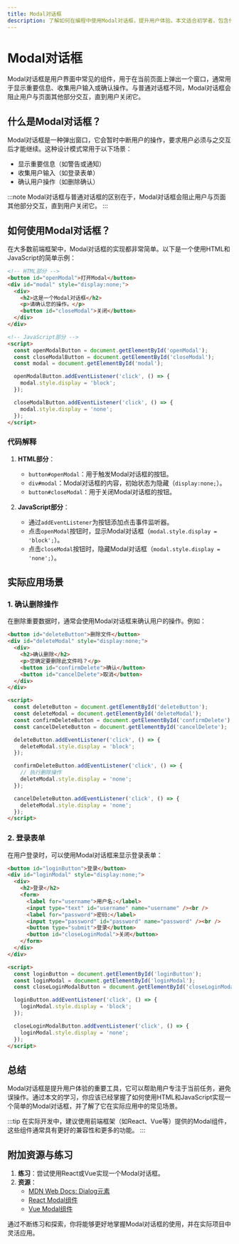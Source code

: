 ```yaml
---
title: Modal对话框
description: 了解如何在编程中使用Modal对话框，提升用户体验。本文适合初学者，包含代码示例、实际案例和总结。
---
```


# Modal对话框

Modal对话框是用户界面中常见的组件，用于在当前页面上弹出一个窗口，通常用于显示重要信息、收集用户输入或确认操作。与普通对话框不同，Modal对话框会阻止用户与页面其他部分交互，直到用户关闭它。

## 什么是Modal对话框？

Modal对话框是一种弹出窗口，它会暂时中断用户的操作，要求用户必须与之交互后才能继续。这种设计模式常用于以下场景：

- 显示重要信息（如警告或通知）
- 收集用户输入（如登录表单）
- 确认用户操作（如删除确认）

:::note
Modal对话框与普通对话框的区别在于，Modal对话框会阻止用户与页面其他部分交互，直到用户关闭它。
:::

## 如何使用Modal对话框？

在大多数前端框架中，Modal对话框的实现都非常简单。以下是一个使用HTML和JavaScript的简单示例：

```html
<!-- HTML部分 -->
<button id="openModal">打开Modal</button>
<div id="modal" style="display:none;">
  <div>
    <h2>这是一个Modal对话框</h2>
    <p>请确认您的操作。</p>
    <button id="closeModal">关闭</button>
  </div>
</div>

<!-- JavaScript部分 -->
<script>
  const openModalButton = document.getElementById('openModal');
  const closeModalButton = document.getElementById('closeModal');
  const modal = document.getElementById('modal');

  openModalButton.addEventListener('click', () => {
    modal.style.display = 'block';
  });

  closeModalButton.addEventListener('click', () => {
    modal.style.display = 'none';
  });
</script>
```

### 代码解释

1. **HTML部分**：
   - `button#openModal`：用于触发Modal对话框的按钮。
   - `div#modal`：Modal对话框的内容，初始状态为隐藏（`display:none;`）。
   - `button#closeModal`：用于关闭Modal对话框的按钮。

2. **JavaScript部分**：
   - 通过`addEventListener`为按钮添加点击事件监听器。
   - 点击`openModal`按钮时，显示Modal对话框（`modal.style.display = 'block';`）。
   - 点击`closeModal`按钮时，隐藏Modal对话框（`modal.style.display = 'none';`）。

## 实际应用场景

### 1. 确认删除操作

在删除重要数据时，通常会使用Modal对话框来确认用户的操作。例如：

```html
<button id="deleteButton">删除文件</button>
<div id="deleteModal" style="display:none;">
  <div>
    <h2>确认删除</h2>
    <p>您确定要删除此文件吗？</p>
    <button id="confirmDelete">确认</button>
    <button id="cancelDelete">取消</button>
  </div>
</div>

<script>
  const deleteButton = document.getElementById('deleteButton');
  const deleteModal = document.getElementById('deleteModal');
  const confirmDeleteButton = document.getElementById('confirmDelete');
  const cancelDeleteButton = document.getElementById('cancelDelete');

  deleteButton.addEventListener('click', () => {
    deleteModal.style.display = 'block';
  });

  confirmDeleteButton.addEventListener('click', () => {
    // 执行删除操作
    deleteModal.style.display = 'none';
  });

  cancelDeleteButton.addEventListener('click', () => {
    deleteModal.style.display = 'none';
  });
</script>
```

### 2. 登录表单

在用户登录时，可以使用Modal对话框来显示登录表单：

```html
<button id="loginButton">登录</button>
<div id="loginModal" style="display:none;">
  <div>
    <h2>登录</h2>
    <form>
      <label for="username">用户名:</label>
      <input type="text" id="username" name="username" /><br />
      <label for="password">密码:</label>
      <input type="password" id="password" name="password" /><br />
      <button type="submit">登录</button>
      <button id="closeLoginModal">关闭</button>
    </form>
  </div>
</div>

<script>
  const loginButton = document.getElementById('loginButton');
  const loginModal = document.getElementById('loginModal');
  const closeLoginModalButton = document.getElementById('closeLoginModal');

  loginButton.addEventListener('click', () => {
    loginModal.style.display = 'block';
  });

  closeLoginModalButton.addEventListener('click', () => {
    loginModal.style.display = 'none';
  });
</script>
```

## 总结

Modal对话框是提升用户体验的重要工具，它可以帮助用户专注于当前任务，避免误操作。通过本文的学习，你应该已经掌握了如何使用HTML和JavaScript实现一个简单的Modal对话框，并了解了它在实际应用中的常见场景。

:::tip
在实际开发中，建议使用前端框架（如React、Vue等）提供的Modal组件，这些组件通常具有更好的兼容性和更多的功能。
:::

## 附加资源与练习

1. **练习**：尝试使用React或Vue实现一个Modal对话框。
2. **资源**：
   - [MDN Web Docs: Dialog元素](https://developer.mozilla.org/zh-CN/docs/Web/HTML/Element/dialog)
   - [React Modal组件](https://reactcommunity.org/react-modal/)
   - [Vue Modal组件](https://vuejs.org/v2/examples/modal.html)

通过不断练习和探索，你将能够更好地掌握Modal对话框的使用，并在实际项目中灵活应用。
